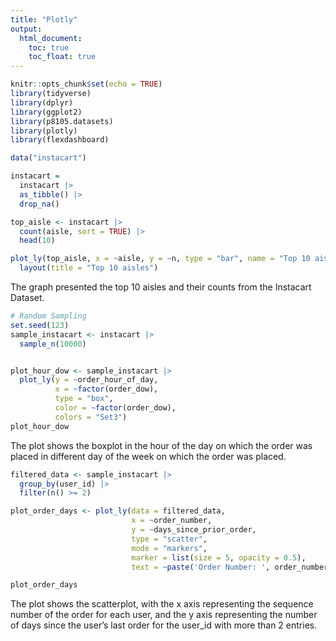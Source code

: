 ```yaml
---
title: "Plotly"
output: 
  html_document:
    toc: true
    toc_float: true
---
```


```r
knitr::opts_chunk$set(echo = TRUE)
library(tidyverse)
library(dplyr)
library(ggplot2)
library(p8105.datasets)
library(plotly)
library(flexdashboard)

data("instacart")

instacart = 
  instacart |> 
  as_tibble() |>
  drop_na()

top_aisle <- instacart |>
  count(aisle, sort = TRUE) |>
  head(10)
```


```r


plot_ly(top_aisle, x = ~aisle, y = ~n, type = "bar", name = "Top 10 aisles") |>
  layout(title = "Top 10 aisles")
```

The graph presented the top 10 aisles and their counts from the Instacart Dataset. 


```r
# Random Sampling 
set.seed(123)  
sample_instacart <- instacart |>
  sample_n(10000)


plot_hour_dow <- sample_instacart |>
  plot_ly(y = ~order_hour_of_day,
          x = ~factor(order_dow),
          type = "box",
          color = ~factor(order_dow),
          colors = "Set3")
plot_hour_dow
```

The plot shows the boxplot in the hour of the day on which the order was placed in different day of the week on which the order was placed.


```r
filtered_data <- sample_instacart |>
  group_by(user_id) |>
  filter(n() >= 2)

plot_order_days <- plot_ly(data = filtered_data,
                           x = ~order_number,
                           y = ~days_since_prior_order,
                           type = "scatter",
                           mode = "markers",
                           marker = list(size = 5, opacity = 0.5),
                           text = ~paste('Order Number: ', order_number, '<br>Days since last order: ', days_since_prior_order))

plot_order_days

```

The plot shows the scatterplot, with the x axis representing the sequence number of the order for each user, and the y axis representing the number of days since the user's last order for the user_id with more than 2 entries. 

